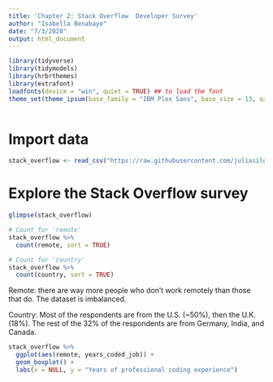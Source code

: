 ```yaml
---
title: 'Chapter 2: Stack Overflow  Developer Survey'
author: "Isabella Benabaye"
date: "7/3/2020"
output: html_document
---
```

```r
library(tidyverse)
library(tidymodels)
library(hrbrthemes)
library(extrafont)
loadfonts(device = "win", quiet = TRUE) ## to load the font
theme_set(theme_ipsum(base_family = "IBM Plex Sans", base_size = 13, axis_title_size = 14))
  
```

# Import data
```r
stack_overflow <- read_csv("https://raw.githubusercontent.com/juliasilge/supervised-ML-case-studies-course/master/data/stack_overflow.csv")
```

# Explore the Stack Overflow survey
```r
glimpse(stack_overflow)

# Count for 'remote'
stack_overflow %>% 
  count(remote, sort = TRUE)

# Count for 'country'
stack_overflow %>% 
  count(country, sort = TRUE)
```

Remote: there are way more people who don't work remotely than those that do. The dataset is imbalanced.

Country: Most of the respondents are from the U.S. (~50%), then the U.K. (18%). The rest of the 32% of the respondents are from Germany, India, and Canada.

```r
stack_overflow %>% 
  ggplot(aes(remote, years_coded_job)) +
  geom_boxplot() +
  labs(x = NULL, y = "Years of professional coding experience")
```


